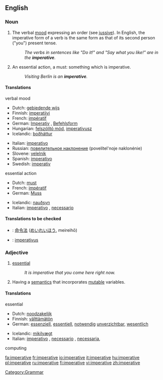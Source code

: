 ==English==

===Noun===
{{en-noun|s|-}}

# {{uncountable}} {{grammar}} The verbal [[mood]] expressing an order (see [[jussive]]). In English, the imperative form of a verb is the same form as that of its second person ("you") present tense.
#: ''The verbs in sentences like "Do it!" and "Say what you like!" are in the '''imperative'''.''
# {{countable}} An essential action, a must: something which is imperative.
#:''Visiting Berlin is an '''imperative'''.''

====Translations====
;verbal mood
{{top}}
*Dutch: [[gebiedende wijs]] {{m}}
*Finnish: [[imperatiivi]]
*French: [[impératif]] {{m}}
*German: [[Imperativ]] {{m}}, [[Befehlsform]] {{f}}
*Hungarian: [[felszólító mód]], [[imperativusz]]
*Icelandic: [[boðháttur]] {{m}}
{{mid}}
*Italian: [[imperativo]] {{m}}
*Russian: [[повелительное наклонение]] (povelítel'noje naklonénie) {{n}}
*Slovene: [[velelnik]] {{m}}
*Spanish: [[imperativo]] {{m}}
*Swedish: [[imperativ]] {{n}}
{{bottom}}

;essential action
{{top}}
*Dutch: [[must]] {{m}}
*French: [[impératif]] {{m}}
*German: [[Muss]] {{n}}
{{mid}}
*Icelandic: [[nauðsyn]] {{f}}
*Italian: [[imperativo]] {{m}}, [[necessario]] {{m}}
{{bottom}}

====Translations to be checked====
{{checktrans}}
*{{ttbc|Japanese}}: [[命令法]] ([[めいれいほう]], meireihō)
*{{ttbc|Latin}}: [[imperativus]]

===Adjective===
{{en-adj}}

# [[essential]]
#:''It is imperative that you come here right now.''
# {{comptheory}}  Having a [[semantics]] that incorporates [[mutable]] variables.

====Translations====
;essential
{{top}}
*Dutch: [[noodzakelijk]]
*Finnish: [[välttämätön]]
*German: [[essenziell]], [[essentiell]], [[notwendig]] [[unverzichtbar]], [[wesentlich]]
{{mid}}
*Icelandic: [[mikilvægt]]
*Italian: [[imperativo]] {{m}}, [[necessario]] {{m}}, [[necessaria]], {{f}}
{{bottom}}

;computing
{{top}}
{{mid}}
{{bottom}}

[[Category:Grammar]]

[[fa:imperative]]
[[fr:imperative]]
[[io:imperative]]
[[it:imperative]]
[[hu:imperative]]
[[pl:imperative]]
[[ru:imperative]]
[[fi:imperative]]
[[vi:imperative]]
[[zh:imperative]]